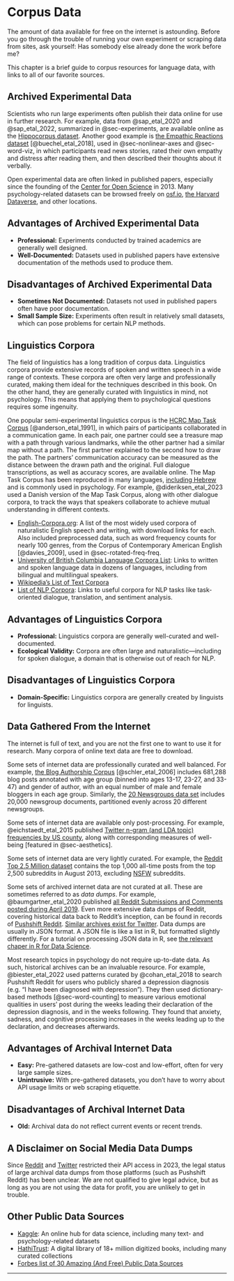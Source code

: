 # Corpus Data {#sec-corpora}

The amount of data available for free on the internet is astounding. Before you go through the trouble of running your own experiment or scraping data from sites, ask yourself: Has somebody else already done the work before me?

This chapter is a brief guide to corpus resources for language data, with links to all of our favorite sources.

## Archived Experimental Data

Scientists who run large experiments often publish their data online for use in further research. For example, data from @sap_etal_2020 and @sap_etal_2022, summarized in @sec-experiments, are available online as the [Hippocorpus dataset](https://www.microsoft.com/en-us/download/details.aspx?id=105291). Another good example is [the Empathic Reactions dataset](https://github.com/wwbp/empathic_reactions) [@buechel_etal_2018], used in @sec-nonlinear-axes and @sec-word-viz, in which participants read news stories, rated their own empathy and distress after reading them, and then described their thoughts about it verbally.

Open experimental data are often linked in published papers, especially since the founding of the [Center for Open Science](https://en.wikipedia.org/wiki/Center_for_Open_Science#Open_Science_Framework) in 2013. Many psychology-related datasets can be browsed freely on [osf.io](https://osf.io), [the Harvard Dataverse](https://dataverse.harvard.edu/), and other locations. 

::: {.callout-tip icon="false"}
## Advantages of Archived Experimental Data

-   **Professional:** Experiments conducted by trained academics are generally well designed.
-   **Well-Documented:** Datasets used in published papers have extensive documentation of the methods used to produce them.
:::

::: {.callout-important icon="false"}
## Disadvantages of Archived Experimental Data

-   **Sometimes Not Documented:** Datasets not used in published papers often have poor documentation.
-   **Small Sample Size:** Experiments often result in relatively small datasets, which can pose problems for certain NLP methods.
:::

## Linguistics Corpora

The field of linguistics has a long tradition of corpus data. Linguistics corpora provide extensive records of spoken and written speech in a wide range of contexts. These corpora are often very large and professionally curated, making them ideal for the techniques described in this book. On the other hand, they are generally curated with linguistics in mind, not psychology. This means that applying them to psychological questions requires some ingenuity.

One popular semi-experimental linguistics corpus is the [HCRC Map Task Corpus](https://groups.inf.ed.ac.uk/maptask/) [@anderson_etal_1991], in which pairs of participants collaborated in a communication game. In each pair, one partner could see a treasure map with a path through various landmarks, while the other partner had a similar map without a path. The first partner explained to the second how to draw the path. The partners' communication accuracy can be measured as the distance between the drawn path and the original. Full dialogue transcriptions, as well as accuracy scores, are available online. The Map Task Corpus has been reproduced in many languages, [including Hebrew](http://www.openu.ac.il/en/academicstudies/matacop/) and is commonly used in psychology. For example, @dideriksen_etal_2023 used a Danish version of the Map Task Corpus, along with other dialogue corpora, to track the ways that speakers collaborate to achieve mutual understanding in different contexts.

-   [English-Corpora.org](https://www.english-corpora.org): A list of the most widely used corpora of naturalistic English speech and writing, with download links for each. Also included preprocessed data, such as word frequency counts for nearly 100 genres, from the Corpus of Contemporary American English [@davies_2009], used in @sec-rotated-freq-freq.
-   [University of British Columbia Language Corpora List](https://guides.library.ubc.ca/c.php?g=306932&p=2051153): Links to written and spoken language data in dozens of languages, including from bilingual and multilingual speakers.
- [Wikipedia's List of Text Corpora](https://en.wikipedia.org/wiki/List_of_text_corpora)
- [List of NLP Corpora](https://github.com/jojonki/NLP-Corpora#dialog-task-oriented): Links to useful corpora for NLP tasks like task-oriented dialogue, translation, and sentiment analysis.

::: {.callout-tip icon="false"}
## Advantages of Linguistics Corpora

-   **Professional:** Linguistics corpora are generally well-curated and well-documented. 
-   **Ecological Validity:** Corpora are often large and naturalistic---including for spoken dialogue, a domain that is otherwise out of reach for NLP. 
:::

::: {.callout-important icon="false"}
## Disadvantages of Linguistics Corpora

-   **Domain-Specific:** Linguistics corpora are generally created by linguists for linguists.
:::

## Data Gathered From the Internet

The internet is full of text, and you are not the first one to want to use it for research. Many corpora of online text data are free to download. 

Some sets of internet data are professionally curated and well balanced. For example, [the Blog Authorship Corpus](https://u.cs.biu.ac.il/~koppel/BlogCorpus.htm) [@schler_etal_2006] includes 681,288 blog posts annotated with age group (binned into ages 13-17, 23-27, and 33-47) and gender of author, with an equal number of male and female bloggers in each age group. Similarly, the [20 Newsgroups data set](http://qwone.com/~jason/20Newsgroups/) includes 20,000 newsgroup documents, partitioned evenly across 20 different newsgroups.

Some sets of internet data are available only post-processing. For example, @eichstaedt_etal_2015 published [Twitter n-gram (and LDA topic) frequencies by US county](https://osf.io/rt6w2/files/osfstorage), along with corresponding measures of well-being [featured in @sec-aesthetics].

Some sets of internet data are very lightly curated. For example, the [Reddit Top 2.5 Million dataset](https://github.com/umbrae/reddit-top-2.5-million/tree/master) contains the top 1,000 all-time posts from the top 2,500 subreddits in August 2013, excluding [NSFW](https://en.wikipedia.org/wiki/Not_safe_for_work) subreddits.

Some sets of archived internet data are not curated at all. These are sometimes referred to as _data dumps_. For example, @baumgartner_etal_2020 published [all Reddit Submissions and Comments posted during April 2019](https://zenodo.org/records/3608135). Even more extensive data dumps of Reddit, covering historical data back to Reddit's inception, can be found in records of [Pushshift Reddit](https://the-eye.eu/redarcs/). [Similar archives exist for Twitter](https://archive.org/details/twitterstream). Data dumps are usually in JSON format. A JSON file is like a list in R, but formatted slightly differently. For a tutorial on processing JSON data in R, see [the relevant chaper in R for Data Science](https://r4ds.hadley.nz/rectangling.html#json).

Most research topics in psychology do not require up-to-date data. As such, historical archives can be an invaluable resource. For example, @biester_etal_2022 used patterns curated by @cohan_etal_2018 to search Pushshift Reddit for users who publicly shared a depression diagnosis (e.g. "I have been diagnosed with depression"). They then used dictionary-based methods [@sec-word-counting] to measure various emotional qualities in users' post during the weeks leading their declaration of the depression diagnosis, and in the weeks following. They found that anxiety, sadness, and cognitive processing increases in the weeks leading up to the declaration, and decreases afterwards.

::: {.callout-tip icon="false"}
## Advantages of Archival Internet Data

-   **Easy:** Pre-gathered datasets are low-cost and low-effort, often for very large sample sizes.
-   **Unintrusive:** With pre-gathered datasets, you don't have to worry about API usage limits or web scraping etiquette.
:::

::: {.callout-important icon="false"}
## Disadvantages of Archival Internet Data

-   **Old:** Archival data do not reflect current events or recent trends.
:::

::: {.callout-important}
## A Disclaimer on Social Media Data Dumps

Since [Reddit](https://www.theverge.com/2023/6/5/23749188/reddit-subreddit-private-protest-api-changes-apollo-charges) and [Twitter](https://www.wired.com/story/twitter-data-api-prices-out-nearly-everyone/) restricted their API access in 2023, the legal status of large archival data dumps from those platforms (such as Pushshift Reddit) has been unclear. We are not qualified to give legal advice, but as long as you are not using the data for profit, you are unlikely to get in trouble. 
:::

## Other Public Data Sources

- [Kaggle](https://www.kaggle.com): An online hub for data science, including many text- and psychology-related datasets
- [HathiTrust](https://www.hathitrust.org/the-collection/): A digital library of 18+ million digitized books, including many curated collections
- [Forbes list of 30 Amazing (And Free) Public Data Sources](https://www.forbes.com/sites/bernardmarr/2018/02/26/big-data-and-ai-30-amazing-and-free-public-data-sources-for-2018/?sh=7fbffcc45f8a) 

------------------------------------------------------------------------
